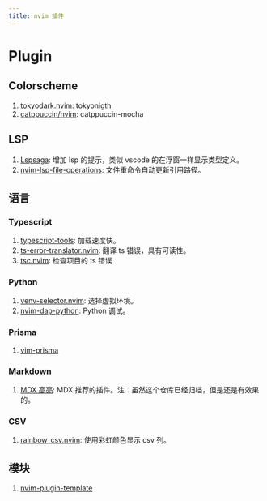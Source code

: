 ```yaml
---
title: nvim 插件
---
```


# Plugin

## Colorscheme

1. [tokyodark.nvim](https://github.com/tiagovla/tokyodark.nvim): tokyonigth
2. [catppuccin/nvim](https://github.com/catppuccin/nvim): catppuccin-mocha

## LSP

1. [Lspsaga](https://nvimdev.github.io/lspsaga/): 增加 lsp 的提示，类似 vscode 的在浮窗一样显示类型定义。
2. [nvim-lsp-file-operations](https://github.com/antosha417/nvim-lsp-file-operations): 文件重命令自动更新引用路径。

## 语言

### Typescript

1. [typescript-tools](https://github.com/pmizio/typescript-tools.nvim): 加载速度快。
2. [ts-error-translator.nvim](https://github.com/dmmulroy/ts-error-translator.nvim): 翻译 ts 错误，具有可读性。
3. [tsc.nvim](https://github.com/dmmulroy/tsc.nvim): 检查项目的 ts 错误

### Python

1. [venv-selector.nvim](https://github.com/linux-cultist/venv-selector.nvim): 选择虚拟环境。
2. [nvim-dap-python](https://github.com/mfussenegger/nvim-dap-python): Python 调试。

### Prisma

1. [vim-prisma](https://github.com/prisma/vim-prisma)

### Markdown

1. [MDX 高亮](https://github.com/jxnblk/vim-mdx-js): MDX 推荐的插件。注：虽然这个仓库已经归档，但是还是有效果的。

### CSV

1. [rainbow_csv.nvim](https://github.com/cameron-wags/): 使用彩虹颜色显示 csv 列。

## 模块

1. [nvim-plugin-template](https://github.com/nvimdev/nvim-plugin-template)